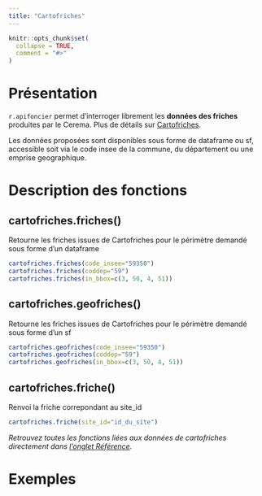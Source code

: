 ```yaml
---
title: "Cartofriches"
---
```


```r
knitr::opts_chunk$set(
  collapse = TRUE,
  comment = "#>"
)
```


# Présentation

`r.apifoncier` permet d’interroger librement les **données des friches** produites par le Cerema. Plus de détails sur [Cartofriches](https://cartofriches.cerema.fr/).

Les données proposées sont disponibles sous forme de dataframe ou sf, accessible soit via le code insee de la commune, du département ou une emprise geographique.

# Description des fonctions

## cartofriches.friches()

Retourne les friches issues de Cartofriches pour le périmètre demandé sous forme d’un dataframe

```r
cartofriches.friches(code_insee="59350")
cartofriches.friches(coddep="59")
cartofriches.friches(in_bbox=c(3, 50, 4, 51))
```


## cartofriches.geofriches()

Retourne les friches issues de Cartofriches pour le périmètre demandé sous forme d’un sf

```r
cartofriches.geofriches(code_insee="59350")
cartofriches.geofriches(coddep="59")
cartofriches.geofriches(in_bbox=c(3, 50, 4, 51))
```

## cartofriches.friche()

Renvoi la friche correpondant au site_id

```r
cartofriches.friche(site_id="id_du_site")
```

_Retrouvez toutes les fonctions liées aux données de cartofriches directement dans [l'onglet Référence](https://rcadot.github.io/r.apifoncier/reference/index.html#cartofriches)._


# Exemples


